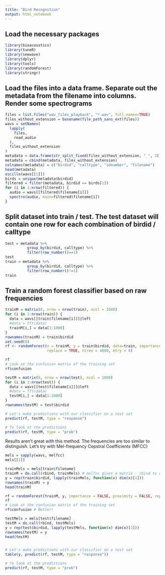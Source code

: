 ```yaml
---
title: "Bird Recognition"
output: html_notebook
---
```


## Load the necessary packages

```r
library(bioacoustics)
library(tuneR)
library(seewave)
library(dplyr)
library(tools)
library(randomForest)
library(stringr)
```

## Load the files into a data frame. Separate out the metadata from the filename into columns. Render some spectrograms

```r
files = list.files("wav_files_playback", "*.wav", full.names=TRUE)
files_without_extension = basename(file_path_sans_ext(files))
wavs = setNames(
  lapply(
    files,
    read_audio
  ),
  files_without_extension
)
metadata = data.frame(str_split_fixed(files_without_extension, "_", 3))
metadata = cbind(metadata, files_without_extension)
colnames(metadata) = c("birdid", "calltype", "idnumber", "filename")
head(metadata)
oscillo(wavs[[1]])
birds = unique(metadata$birdid)
filtered = filter(metadata, birdid == birds[1])
for (i in 1:nrow(filtered)) {
  audio = wavs[[filtered$filename[i]]]
  spectro(audio, main=filtered$filename[i])
}
```

## Split dataset into train / test. The test dataset will contain one row for each combination of birdid / calltype

```r
test = metadata %>% 
          group_by(birdid, calltype) %>% 
          filter(row_number()==1)
test
train = metadata %>% 
          group_by(birdid, calltype) %>% 
          filter(row_number()!=1)
train
```

## Train a random forest classifier based on raw frequencies

```r
trainM = matrix(0, nrow = nrow(train), ncol = 1000)
for (i in 1:nrow(train)) {
  data = wavs[[train$filename[i]]]@left
  #data = fft(data)
  trainM[i,] = data[1:1000]
}
rownames(trainM) = train$birdid
set.seed(0)
rf <- randomForest(x = trainM, y = train$birdid, data=train, importance = FALSE, proximity = FALSE,
                   replace = TRUE, ntree = 4000, mtry = 4)

rf
# Look at the confusion matrix of the training set
rf$confusion

testM = matrix(0, nrow = nrow(test), ncol = 1000)
for (i in 1:nrow(test)) {
  data = wavs[[test$filename[i]]]@left
  #data = fft(data)
  testM[i,] = data[1:1000]
}
rownames(testM) = test$birdid

# Let's make predictions with our classifier on a test set
predict(rf, testM, type = "response")

# To look at the predictions 
predict(rf, testM, type = "prob")
```

Results aren't great with this method. The frequencies are too similar to distinguish. Let's try with Mel-frequency Cepstral Coefficients (MFCC)

```r
mels = sapply(wavs, melfcc)
mels[[1]]

trainMels = mels[train$filename]
trainM = do.call(rbind, trainMels) # melfcc gives a matrix - rbind to cast from 3D to 2D across the whole training dataset
y = rep(train$birdid, lapply(trainMels, function(x) dim(x)[1]))
rownames(trainM) = y
head(trainM)

rf = randomForest(trainM, y, importance = FALSE, proximity = FALSE, replace = TRUE, ntree = 4000, mtry = 4)
rf
# Look at the confusion matrix of the training set
rf$confusion # Better!

testMels = mels[test$filename]
testM = do.call(rbind, testMels)
y = rep(test$birdid, lapply(testMels, function(x) dim(x)[1]))
rownames(testM) = y
head(testM)


# Let's make predictions with our classifier on a test set
table(y, predict(rf, testM, type = "response"))

# To look at the predictions 
predict(rf, testM, type = "prob")
```

